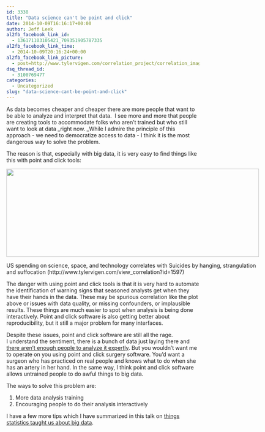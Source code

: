 ```yaml
---
id: 3338
title: "Data science can't be point and click"
date: 2014-10-09T16:16:17+00:00
author: Jeff Leek
al2fb_facebook_link_id:
  - 136171103105421_709351905787335
al2fb_facebook_link_time:
  - 2014-10-09T20:16:24+00:00
al2fb_facebook_link_picture:
  - post=http://www.tylervigen.com/correlation_project/correlation_images/us-spending-on-science-space-and-technology_suicides-by-hanging-strangulation-and-suffocation.png
dsq_thread_id:
  - 3100769477
categories:
  - Uncategorized
slug: "data-science-cant-be-point-and-click"
---
```

As data becomes cheaper and cheaper there are more people that want to be able to analyze and interpret that data.  I see more and more that people are creating tools to accommodate folks who aren't trained but who still want to look at data _right now. _While I admire the principle of this approach - we need to democratize access to data - I think it is the most dangerous way to solve the problem.

The reason is that, especially with big data, it is very easy to find things like this with point and click tools:

<div style="width: 670px" class="wp-caption aligncenter">
  <a href="http://www.tylervigen.com/view_correlation?id=1597"><img class="" src="http://www.tylervigen.com/correlation_project/correlation_images/us-spending-on-science-space-and-technology_suicides-by-hanging-strangulation-and-suffocation.png" alt="" width="660" height="230" /></a>
  
  <p class="wp-caption-text">
    US spending on science, space, and technology correlates with Suicides by hanging, strangulation and suffocation (http://www.tylervigen.com/view_correlation?id=1597)
  </p>
</div>

The danger with using point and click tools is that it is very hard to automate the identification of warning signs that seasoned analysts get when they have their hands in the data. These may be spurious correlation like the plot above or issues with data quality, or missing confounders, or implausible results. These things are much easier to spot when analysis is being done interactively. Point and click software is also getting better about reproducibility, but it still a major problem for many interfaces.

Despite these issues, point and click software are still all the rage. I understand the sentiment, there is a bunch of data just laying there and [there aren't enough people to analyze it expertly](http://simplystatistics.org/2013/06/14/the-vast-majority-of-statistical-analysis-is-not-performed-by-statisticians/). But you wouldn't want me to operate on you using point and click surgery software. You'd want a surgeon who has practiced on real people and knows what to do when she has an artery in her hand. In the same way, I think point and click software allows untrained people to do awful things to big data.

The ways to solve this problem are:

  1. More data analysis training
  2. Encouraging people to do their analysis interactively

I have a few more tips which I have summarized in this talk on [things statistics taught us about big data](http://www.slideshare.net/jtleek/10-things-statistics-taught-us-about-big-data).
